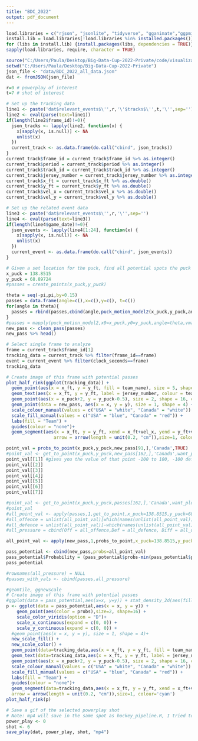 ```yaml
---
title: "BDC_2022"
output: pdf_document
---
```


```r
load.libraries = c("rjson", "jsonlite", "tidyverse", "gganimate","ggpmisc","ggnewscale","viridis")
install.lib = load.libraries[!load.libraries %in% installed.packages()]
for (libs in install.lib) {install.packages(libs, dependencies = TRUE)}
sapply(load.libraries, require, character = TRUE)

source("C:/Users/Paula/Desktop/Big-Data-Cup-2022-Private/code/visualization/hockey_pipeline.R")
setwd("C:/Users/Paula/Desktop/Big-Data-Cup-2022-Private")
json_file <- "data/BDC_2022_all_data.json"
dat <- fromJSON(json_file)
```

```r
r=0 # powerplay of interest
t=7 # shot of interest

# Set up the tracking data
line1 <- paste('dat$relevant_events$\'',r,'\'$tracks$\'',t,'\'',sep='')
line2 <- eval(parse(text=line1))
if(length(line2$frame_id)!=0){
  json_tracks <- lapply(line2, function(x) {
    x[sapply(x, is.null)] <- NA
    unlist(x)
  })
  current_track <- as.data.frame(do.call("cbind", json_tracks))
}
current_track$frame_id = current_track$frame_id %>% as.integer()
current_track$period = current_track$period %>% as.integer()
current_track$track_id = current_track$track_id %>% as.integer()
current_track$jersey_number = current_track$jersey_number %>% as.integer()
current_track$x_ft = current_track$x_ft %>% as.double()
current_track$y_ft = current_track$y_ft %>% as.double()
current_track$vel_x = current_track$vel_x %>% as.double()
current_track$vel_y = current_track$vel_y %>% as.double()

# Set up the related event data
line3 <- paste('dat$relevant_events$\'',r,'\'',sep='')
line4 <- eval(parse(text=line3))
if(length(line4$game_date)!=0){
  json_events <- lapply(line4[1:24], function(x) {
    x[sapply(x, is.null)] <- NA
    unlist(x)
  })
  current_event <- as.data.frame(do.call("cbind", json_events))
}
```


```r
# Given a set location for the puck, find all potential spots the puck could be moved to
x_puck = 138.8515
y_puck = 68.89724
#passes = create_points(x_puck,y_puck)

theta = seq(-pi,pi,by=0.15)
passes = data.frame(angle=c(),x=c(),y=c(), t=c())
for(angle in theta){
  passes = rbind(passes,cbind(angle,puck_motion_model2(x_puck,y_puck,angle)))
}
#passes = mapply(puck_motion_model2,x0=x_puck,y0=y_puck,angle=theta,vmag=speed_puck, t = seq(0,15,0.2), mu = 0.1, beta = 0.1322, g = 32.174)
new_pass <- clean_pass(passes)
new_pass %>% head()
```

```r
# Select single frame to analyze
frame = current_track$frame_id[1]
tracking_data = current_track %>% filter(frame_id==frame)
event = current_event %>% filter(clock_seconds==frame)
tracking_data
```

```r
# Create image of this frame with potential passes
plot_half_rink(ggplot(tracking_data)) +
  geom_point(aes(x = x_ft, y = y_ft, fill = team_name), size = 5, shape = 21) +
  geom_text(aes(x = x_ft, y = y_ft, label = jersey_number, colour = team_name), size = 3) +
  geom_point(aes(x = x_puck+2, y = y_puck-0.5), size = 2, shape = 16, colour='black') +
  geom_point(data = new_pass, aes(x = x, y = y), size = 1, shape = 4) +
  scale_colour_manual(values = c("USA" = "white", "Canada" = "white")) +
  scale_fill_manual(values = c("USA" = "blue", "Canada" = "red")) +
  labs(fill = "Team") +
  guides(colour = "none")+ 
  geom_segment(aes(x = x_ft, y = y_ft, xend = x_ft+vel_x, yend = y_ft+vel_y), #/sqrt(vel_x^2+vel_y^2) to get r=1
                  arrow = arrow(length = unit(0.2, "cm")),size=1, colour='cyan')
```
```r
point_val = probs_to_point(x_puck,y_puck,new_pass[91,],'Canada',TRUE)
#point_val <- get_to_point(x_puck,y_puck,new_pass[162,],'Canada',want_plot=TRUE)
point_val[[1]] #gives you the value of that point -100 to 100, -100 defence has power, 0 neutral, +100 offence has power
point_val[[2]]
point_val[[3]]
point_val[[4]]
point_val[[5]]
point_val[[6]]
point_val[[7]]
```

```r
#point_val <- get_to_point(x_puck,y_puck,passes[162,],'Canada',want_plot=FALSE)
#point_val
#all_point_val <- apply(passes,1,get_to_point,x_puck=138.8515,y_puck=68.89724,offence='Canada',want_plot=FALSE)
#all_offence = unlist(all_point_val)[which(names(unlist(all_point_val))=='Off_val')]
#all_defence = unlist(all_point_val)[-which(names(unlist(all_point_val))=='Off_val')]
#all_pressure = cbind(Off = all_offence,Def = all_defence, Diff = all_offence-all_defence)

all_point_val <- apply(new_pass,1,probs_to_point,x_puck=138.8515,y_puck=68.89724,offence='Canada',want_plot=FALSE)

pass_potential <- cbind(new_pass,probs=all_point_val)
pass_potential$Probability = (pass_potential$probs-min(pass_potential$probs))/(max(pass_potential$probs)-min(pass_potential$probs))
pass_potential

#rownames(all_pressure) = NULL
#passes_with_vals <- cbind(passes,all_pressure)
```

```r
#geomtile, ggnewscale
# Create image of this frame with potential passes
#ggplot(data = pass_potential,aes(x=x, y=y)) + stat_density_2d(aes(fill = ..density..), geom = "raster", contour = FALSE)
p <- ggplot(data = pass_potential,aes(x = x, y = y)) + 
    geom_point(aes(color = probs),size=2, shape=16) +
    scale_color_viridis(option = "D")+
    scale_x_continuous(expand = c(0, 0)) +
    scale_y_continuous(expand = c(0, 0)) +
  #geom_point(aes(x = x, y = y), size = 1, shape = 4)+
  new_scale_fill() +
  new_scale_color() +
  geom_point(data=tracking_data,aes(x = x_ft, y = y_ft, fill = team_name), size = 5, shape = 21) +
  geom_text(data=tracking_data,aes(x = x_ft, y = y_ft, label = jersey_number, colour = team_name), size = 3) +
  geom_point(aes(x = x_puck+2, y = y_puck-0.5), size = 2, shape = 16, colour='black') +
  scale_colour_manual(values = c("USA" = "white", "Canada" = "white")) +
  scale_fill_manual(values = c("USA" = "blue", "Canada" = "red")) +
  labs(fill = "Team") +
  guides(colour = "none")+ 
  geom_segment(data=tracking_data,aes(x = x_ft, y = y_ft, xend = x_ft+vel_x, yend = y_ft+vel_y), #/sqrt(vel_x^2+vel_y^2) to get r=1
  arrow = arrow(length = unit(0.2, "cm")),size=1, colour='cyan')
plot_half_rink(p)
```



```r
# Save a gif of the selected powerplay shot
# Note: mp4 will save in the same spot as hockey_pipeline.R, I tried to fix but couldn't get it to.
power_play <- 0
shot <- 6
save_play(dat, power_play, shot, "mp4")
```

